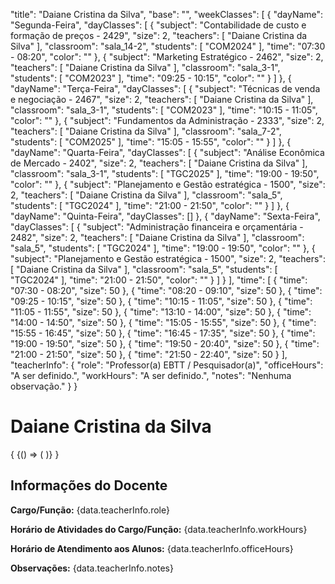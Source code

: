 
  "title": "Daiane Cristina da Silva",
  "base": "",
  "weekClasses": [
    {
      "dayName": "Segunda-Feira",
      "dayClasses": [
        {
          "subject": "Contabilidade de custo e formação de preços - 2429",
          "size": 2,
          "teachers": [
            "Daiane Cristina da Silva"
          ],
          "classroom": "sala_14-2",
          "students": [
            "COM2024"
          ],
          "time": "07:30 - 08:20",
          "color": ""
        },
        {
          "subject": "Marketing Estratégico - 2462",
          "size": 2,
          "teachers": [
            "Daiane Cristina da Silva"
          ],
          "classroom": "sala_3-1",
          "students": [
            "COM2023"
          ],
          "time": "09:25 - 10:15",
          "color": ""
        }
      ]
    },
    {
      "dayName": "Terça-Feira",
      "dayClasses": [
        {
          "subject": "Técnicas de venda e negociação - 2467",
          "size": 2,
          "teachers": [
            "Daiane Cristina da Silva"
          ],
          "classroom": "sala_3-1",
          "students": [
            "COM2023"
          ],
          "time": "10:15 - 11:05",
          "color": ""
        },
        {
          "subject": "Fundamentos da Administração - 2333",
          "size": 2,
          "teachers": [
            "Daiane Cristina da Silva"
          ],
          "classroom": "sala_7-2",
          "students": [
            "COM2025"
          ],
          "time": "15:05 - 15:55",
          "color": ""
        }
      ]
    },
    {
      "dayName": "Quarta-Feira",
      "dayClasses": [
        {
          "subject": "Análise Econômica de Mercado - 2402",
          "size": 2,
          "teachers": [
            "Daiane Cristina da Silva"
          ],
          "classroom": "sala_3-1",
          "students": [
            "TGC2025"
          ],
          "time": "19:00 - 19:50",
          "color": ""
        },
        {
          "subject": "Planejamento e Gestão estratégica - 1500",
          "size": 2,
          "teachers": [
            "Daiane Cristina da Silva"
          ],
          "classroom": "sala_5",
          "students": [
            "TGC2024"
          ],
          "time": "21:00 - 21:50",
          "color": ""
        }
      ]
    },
    {
      "dayName": "Quinta-Feira",
      "dayClasses": []
    },
    {
      "dayName": "Sexta-Feira",
      "dayClasses": [
        {
          "subject": "Administração financeira e orçamentária - 2482",
          "size": 2,
          "teachers": [
            "Daiane Cristina da Silva"
          ],
          "classroom": "sala_5",
          "students": [
            "TGC2024"
          ],
          "time": "19:00 - 19:50",
          "color": ""
        },
        {
          "subject": "Planejamento e Gestão estratégica - 1500",
          "size": 2,
          "teachers": [
            "Daiane Cristina da Silva"
          ],
          "classroom": "sala_5",
          "students": [
            "TGC2024"
          ],
          "time": "21:00 - 21:50",
          "color": ""
        }
      ]
    }
  ],
  "time": [
    {
      "time": "07:30 - 08:20",
      "size": 50
    },
    {
      "time": "08:20 - 09:10",
      "size": 50
    },
    {
      "time": "09:25 - 10:15",
      "size": 50
    },
    {
      "time": "10:15 - 11:05",
      "size": 50
    },
    {
      "time": "11:05 - 11:55",
      "size": 50
    },
    {
      "time": "13:10 - 14:00",
      "size": 50
    },
    {
      "time": "14:00 - 14:50",
      "size": 50
    },
    {
      "time": "15:05 - 15:55",
      "size": 50
    },
    {
      "time": "15:55 - 16:45",
      "size": 50
    },
    {
      "time": "16:45 - 17:35",
      "size": 50
    },
    {
      "time": "19:00 - 19:50",
      "size": 50
    },
    {
      "time": "19:50 - 20:40",
      "size": 50
    },
    {
      "time": "21:00 - 21:50",
      "size": 50
    },
    {
      "time": "21:50 - 22:40",
      "size": 50
    }
  ],
  "teacherInfo": {
    "role": "Professor(a) EBTT / Pesquisador(a)",
    "officeHours": "A ser definido.",
    "workHours": "A ser definido.",
    "notes": "Nenhuma observação."
  }
}

# Daiane Cristina da Silva

<div>
  {
    <BrowserOnly>
      {() => (
        <Grid
          title={data.title}
          weekClasses={data.weekClasses}
          time={data.time}
        />
      )}
    </BrowserOnly>
  }
</div>

<div style={{
  border: '1px solid #ddd',
  borderRadius: '8px',
  padding: '16px',
  marginTop: '24px',
  backgroundColor: '#f9f9f9'
}}>
  <h2 style={{
    borderBottom: '2px solid #ccc',
    paddingBottom: '8px',
    marginBottom: '16px'
  }}>Informações do Docente</h2>
  <p><strong>Cargo/Função:</strong> {data.teacherInfo.role}</p>
  <p><strong>Horário de Atividades do Cargo/Função:</strong> {data.teacherInfo.workHours}</p>
  <p><strong>Horário de Atendimento aos Alunos:</strong> {data.teacherInfo.officeHours}</p>
  <p><strong>Observações:</strong> {data.teacherInfo.notes}</p>
</div>
